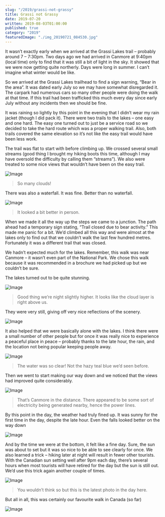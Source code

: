 ```yaml
---
slug: "/2019/grassi-not-grassy"
title: Grassi not Grassy
date: 2019-07-20
written: 2019-08-03T01:00:00
published: true
category: "2019"
featuredImage: "./img_20190721_084530.jpg"
---
```


It wasn’t exactly early when we arrived at the Grassi Lakes trail – probably around 7 – 7:30pm.  Two days ago we had arrived in Canmore at 9:40pm (local time) only to find that it was still a bit of light in the sky.  It showed that we were now getting quite northerly.  Days were long in summer.  I can’t imagine what winter would be like.

So we arrived at the Grassi Lakes trailhead to find a sign warning, “Bear in the area”.  It was dated early July so we may have somewhat disregarded it.  The carpark had numerous cars so many other people were doing the walk at that time.  If this trail had been trafficked this much every day since early July without any incidents then we should be fine.

It was raining so lightly by this point in the evening that I didn’t wear my rain jacket (though I did pack it).  There were two trails to the lakes – one easy and one hard.  The easy one turned out to just be a service road so we decided to take the hard route which was a proper walking trail.  Also, both trails covered the same elevation so it’s not like the easy trail would have been less work.

The trail was flat to start with before climbing up.  We crossed several small streams (good thing I brought my hiking boots this time, although I may have oversold the difficulty by calling them “streams”).  We also were treated to some nice views that wouldn’t have been on the easy trail.

![Image](img_20190721_081331.jpg)

> So many clouds!

There was also a waterfall.  It was fine.  Better than no waterfall.

![Image](img_20190721_081738.jpg)

> It looked a bit better in person.

When we made it all the way up the steps we came to a junction.  The path ahead had a temporary sign stating, “Trail closed due to bear activity.”  This made me panic for a bit.  We’d climbed all this way and were almost at the lakes only to find out that we couldn’t walk the last few hundred metres.  Fortunately it was a different trail that was closed.

We hadn’t expected much for the lakes.  Remember, this walk was near Canmore – it wasn’t even part of the National Park.  We chose this walk because it was recommended in a brochure we had picked up but we couldn’t be sure.

The lakes turned out to be quite stunning.

![Image](img_20190721_083535.jpg)

> Good thing we’re night slightly higher. It looks like the cloud layer is right above us.

They were very still, giving off very nice reflections of the scenery.

![Image](img_20190721_084246.jpg)

It also helped that we were basically alone with the lakes.  I think there were a small number of other people but for once it was really nice to experience a peaceful place in peace – probably thanks to the late hour, the rain, and the location not being popular keeping people away.

![Image](img_20190721_084530.jpg)

> The water was so clear! Not the hazy teal blue we’d seen before.

Then we went to start making our way down and we noticed that the views had improved quite considerably.

![Image](img_20190721_084726.jpg)

> That’s Canmore in the distance. There appeared to be some sort of electricity being generated nearby, hence the power lines.

By this point in the day, the weather had truly fined up.  It was sunny for the first time in the day, despite the late hour. Even the falls looked better on the way down

![Image](img_20190721_090419.jpg)

And by the time we were at the bottom, it felt like a fine day. Sure, the sun was about to set but it was so nice to be able to see clearly for once. We also learned a trick – hiking later at night will result in fewer other tourists. With the Canadian sun setting well after 9pm each day, there’s several hours when most tourists will have retired for the day but the sun is still out. We’d use this trick again another couple of times.

![Image](img_20190721_092814.jpg)

> You wouldn’t think so but this is the latest photo in the day here.

But all in all, this was certainly our favourite walk in Canada (so far)

![Image](img_20190721_083457.jpg)